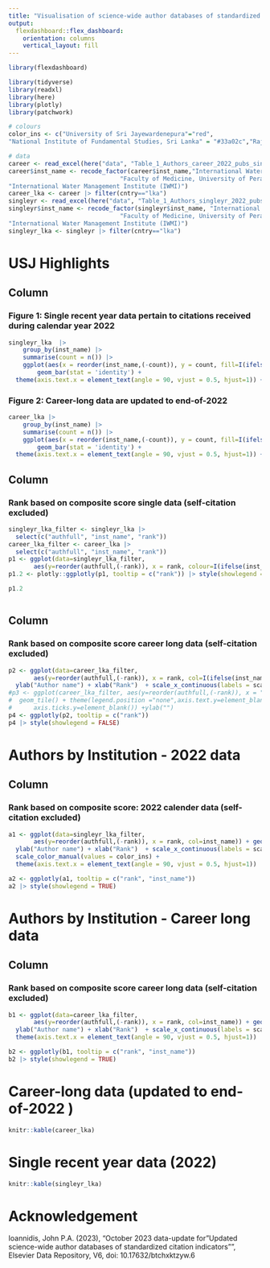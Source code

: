 ```yaml
---
title: "Visualisation of science-wide author databases of standardized citation indicators for Sri Lanka"
output: 
  flexdashboard::flex_dashboard:
    orientation: columns
    vertical_layout: fill
---
```


```r
library(flexdashboard)
```

```r
library(tidyverse)
library(readxl)
library(here)
library(plotly)
library(patchwork)
```

```r
# colours
color_ins <- c("University of Sri Jayewardenepura"="red",                     "International Water Management Institute (IWMI)" = "#1f78b4",             "University of Peradeniya" = "#a6cee3",       "Wayamba University of Sri Lanka"  = "#b2df8a",
"National Institute of Fundamental Studies, Sri Lanka" = "#33a02c","Rajarata University of Sri Lanka" = "#fb9a99",  "University of Jaffna"   = "#fdbf6f",                             "Munasinghe Institute for Development (MIND)" = "#ff7f00",          "University of Kelaniya"  = "#cab2d6",                               "University of Colombo" = "#6a3d9a")
```

```r
# data
career <- read_excel(here("data", "Table_1_Authors_career_2022_pubs_since_1788_wopp_extracted_202310.xlsx"), sheet=2)
career$inst_name <- recode_factor(career$inst_name,"International Water Management Institute" = "International Water Management Institute (IWMI)"  , 
                               "Faculty of Medicine, University of Peradeniya"= "University of Peradeniya", "University of Colombo Faculty of Medicine"=   "University of Colombo" ,"International Water Management Institute (IWMI) Colombo" = 
"International Water Management Institute (IWMI)") 
career_lka <- career |> filter(cntry=="lka")
singleyr <- read_excel(here("data", "Table_1_Authors_singleyr_2022_pubs_since_1788_wopp_extracted_202310.xlsx"), sheet=2)
singleyr$inst_name <- recode_factor(singleyr$inst_name, "International Water Management Institute" = "International Water Management Institute (IWMI)"  , 
                               "Faculty of Medicine, University of Peradeniya"= "University of Peradeniya", "University of Colombo Faculty of Medicine"=   "University of Colombo" ,"International Water Management Institute (IWMI) Colombo" = 
"International Water Management Institute (IWMI)")
singleyr_lka <- singleyr |> filter(cntry=="lka")
```

# USJ Highlights

Column {data-width=400}
-----------------------------------------------

### Figure 1: Single recent year data pertain to citations received during calendar year 2022

```r
singleyr_lka  |>
	group_by(inst_name) |>
	summarise(count = n()) |> 
	ggplot(aes(x = reorder(inst_name,(-count)), y = count, fill=I(ifelse(inst_name=="University of Sri Jayewardenepura", "red", "black")))) + 
		geom_bar(stat = 'identity') + 
  theme(axis.text.x = element_text(angle = 90, vjust = 0.5, hjust=1)) + xlab("")+xlab("Institution name") + ylab("Number of authors")
```


### Figure 2: Career-long data are updated to end-of-2022

```r
career_lka |>
	group_by(inst_name) |>
	summarise(count = n()) |> 
	ggplot(aes(x = reorder(inst_name,(-count)), y = count, fill=I(ifelse(inst_name=="University of Sri Jayewardenepura", "red", "black")))) + 
		geom_bar(stat = 'identity') + 
  theme(axis.text.x = element_text(angle = 90, vjust = 0.5, hjust=1)) + xlab("Institution name") + ylab("Number of authors")
```





Column {data-width=300}
-----------------------------------------------------------------------

### Rank based on composite score single data (self-citation excluded)

```r
singleyr_lka_filter <- singleyr_lka |>
  select(c("authfull", "inst_name", "rank"))
career_lka_filter <- career_lka |>
  select(c("authfull", "inst_name", "rank"))
p1 <- ggplot(data=singleyr_lka_filter,
       aes(y=reorder(authfull,(-rank)), x = rank, colour=I(ifelse(inst_name=="University of Sri Jayewardenepura", "red", "black")))) + geom_point() + geom_segment(aes(yend = reorder(authfull,(-rank))), xend = 0, colour = "grey50") + ylab("Author name") + xlab("Rank") + scale_x_continuous(labels = scales::comma_format()) + theme(axis.text.x = element_text(angle = 90, vjust = 0.5, hjust=1)) 
p1.2 <- plotly::ggplotly(p1, tooltip = c("rank")) |> style(showlegend = FALSE)

p1.2



```

Column {data-width=300}
-----------------------------------------------------------------------

### Rank based on composite score career long data (self-citation excluded)

```r
p2 <- ggplot(data=career_lka_filter,
       aes(y=reorder(authfull,(-rank)), x = rank, col=I(ifelse(inst_name=="University of Sri Jayewardenepura", "red", "black")))) + geom_point() +   geom_segment(aes(yend = reorder(authfull,(-rank))), xend = 0, colour = "grey50") +
  ylab("Author name") + xlab("Rank")  + scale_x_continuous(labels = scales::comma_format()) + theme(axis.text.x = element_text(angle = 90, vjust = 0.5, hjust=1))
#p3 <- ggplot(career_lka_filter, aes(y=reorder(authfull,(-rank)), x = "1", fill = inst_name)) +
#  geom_tile() + theme(legend.position ="none",axis.text.y=element_blank(), 
#      axis.ticks.y=element_blank()) +ylab("")
p4 <- ggplotly(p2, tooltip = c("rank"))
p4 |> style(showlegend = FALSE)
```



# Authors by Institution - 2022 data

Column {data-width=300}
-----------------------------------------------------------------------

### Rank based on composite score: 2022 calender data (self-citation excluded)

```r
a1 <- ggplot(data=singleyr_lka_filter,
       aes(y=reorder(authfull,(-rank)), x = rank, col=inst_name)) + geom_point() +   geom_segment(aes(yend = reorder(authfull,(-rank)), col = inst_name), xend = 0 ) +
  ylab("Author name") + xlab("Rank")  + scale_x_continuous(labels = scales::comma_format()) +
  scale_color_manual(values = color_ins) +
  theme(axis.text.x = element_text(angle = 90, vjust = 0.5, hjust=1))

a2 <- ggplotly(a1, tooltip = c("rank", "inst_name"))
a2 |> style(showlegend = TRUE)
```



# Authors by Institution - Career long data

Column {data-width=300}
-----------------------------------------------------------------------

### Rank based on composite score career long data (self-citation excluded)

```r
b1 <- ggplot(data=career_lka_filter,
       aes(y=reorder(authfull,(-rank)), x = rank, col=inst_name)) + geom_point() +   geom_segment(aes(yend = reorder(authfull,(-rank)),col = inst_name), xend = 0) +
  ylab("Author name") + xlab("Rank")  + scale_x_continuous(labels = scales::comma_format()) + scale_color_manual(values = color_ins) +
  theme(axis.text.x = element_text(angle = 90, vjust = 0.5, hjust=1))

b2 <- ggplotly(b1, tooltip = c("rank", "inst_name"))
b2 |> style(showlegend = TRUE)
```








# Career-long data (updated to end-of-2022 )

```r
knitr::kable(career_lka)
```

# Single recent year data (2022)

```r
knitr::kable(singleyr_lka)
```





# Acknowledgement

Ioannidis, John P.A. (2023), “October 2023 data-update for "Updated science-wide author databases of standardized citation indicators"”, Elsevier Data Repository, V6, doi: 10.17632/btchxktzyw.6